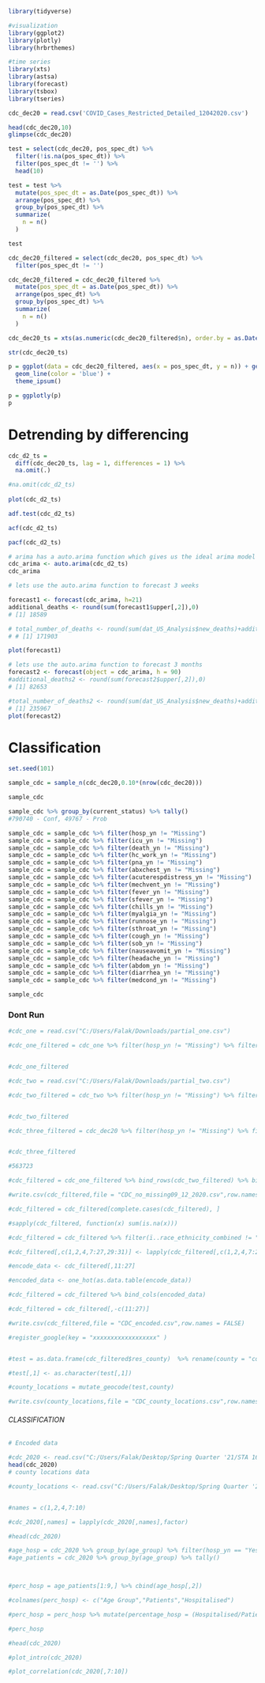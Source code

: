 ```{r}
library(tidyverse)

#visualization
library(ggplot2)
library(plotly)
library(hrbrthemes)

#time series
library(xts)
library(astsa)
library(forecast)
library(tsbox)
library(tseries)
```

```{r}
cdc_dec20 = read.csv('COVID_Cases_Restricted_Detailed_12042020.csv')

head(cdc_dec20,10)
glimpse(cdc_dec20)
```

```{r}
test = select(cdc_dec20, pos_spec_dt) %>% 
  filter(!is.na(pos_spec_dt)) %>% 
  filter(pos_spec_dt != '') %>% 
  head(10)

test = test %>% 
  mutate(pos_spec_dt = as.Date(pos_spec_dt)) %>% 
  arrange(pos_spec_dt) %>% 
  group_by(pos_spec_dt) %>% 
  summarize(
    n = n()
  )

test
```

```{r}
cdc_dec20_filtered = select(cdc_dec20, pos_spec_dt) %>% 
  filter(pos_spec_dt != '')

cdc_dec20_filtered = cdc_dec20_filtered %>% 
  mutate(pos_spec_dt = as.Date(pos_spec_dt)) %>% 
  arrange(pos_spec_dt) %>% 
  group_by(pos_spec_dt) %>% 
  summarize(
    n = n()
  )

cdc_dec20_ts = xts(as.numeric(cdc_dec20_filtered$n), order.by = as.Date(cdc_dec20_filtered$pos_spec_dt))

str(cdc_dec20_ts)
```

```{r}
p = ggplot(data = cdc_dec20_filtered, aes(x = pos_spec_dt, y = n)) + geom_area(fill = 'orange', alpha = 0.5) +
  geom_line(color = 'blue') +
  theme_ipsum()

p = ggplotly(p)
p
```

# Detrending by differencing
```{r}
cdc_d2_ts = 
  diff(cdc_dec20_ts, lag = 1, differences = 1) %>% 
  na.omit(.)

#na.omit(cdc_d2_ts)
  
plot(cdc_d2_ts)
```

```{r}
adf.test(cdc_d2_ts)
```

```{r}
acf(cdc_d2_ts)
```

```{r}
pacf(cdc_d2_ts)
```

```{r}
# arima has a auto.arima function which gives us the ideal arima model based on our data.
cdc_arima <- auto.arima(cdc_d2_ts)
cdc_arima


```

```{r}
# lets use the auto.arima function to forecast 3 weeks

forecast1 <- forecast(cdc_arima, h=21)
additional_deaths <- round(sum(forecast1$upper[,2]),0)
# [1] 18589

# total_number_of_deaths <- round(sum(dat_US_Analysis$new_deaths)+additional_deaths,0)
# # [1] 171903

plot(forecast1)

```

```{r}

# lets use the auto.arima function to forecast 3 months
forecast2 <- forecast(object = cdc_arima, h = 90)
#additional_deaths2 <- round(sum(forecast2$upper[,2]),0)
# [1] 82653

#total_number_of_deaths2 <- round(sum(dat_US_Analysis$new_deaths)+additional_deaths2,0)
# [1] 235967
plot(forecast2)
```

# Classification

```{r}

set.seed(101)

sample_cdc = sample_n(cdc_dec20,0.10*(nrow(cdc_dec20)))

sample_cdc

sample_cdc %>% group_by(current_status) %>% tally()
#790740 - Conf, 49767 - Prob

```

```{r}
sample_cdc = sample_cdc %>% filter(hosp_yn != "Missing")
sample_cdc = sample_cdc %>% filter(icu_yn != "Missing")
sample_cdc = sample_cdc %>% filter(death_yn != "Missing")
sample_cdc = sample_cdc %>% filter(hc_work_yn != "Missing")
sample_cdc = sample_cdc %>% filter(pna_yn != "Missing")
sample_cdc = sample_cdc %>% filter(abxchest_yn != "Missing")
sample_cdc = sample_cdc %>% filter(acuterespdistress_yn != "Missing")
sample_cdc = sample_cdc %>% filter(mechvent_yn != "Missing")
sample_cdc = sample_cdc %>% filter(fever_yn != "Missing")
sample_cdc = sample_cdc %>% filter(sfever_yn != "Missing")
sample_cdc = sample_cdc %>% filter(chills_yn != "Missing")
sample_cdc = sample_cdc %>% filter(myalgia_yn != "Missing")
sample_cdc = sample_cdc %>% filter(runnose_yn != "Missing")
sample_cdc = sample_cdc %>% filter(sthroat_yn != "Missing")
sample_cdc = sample_cdc %>% filter(cough_yn != "Missing")
sample_cdc = sample_cdc %>% filter(sob_yn != "Missing")
sample_cdc = sample_cdc %>% filter(nauseavomit_yn != "Missing")
sample_cdc = sample_cdc %>% filter(headache_yn != "Missing")
sample_cdc = sample_cdc %>% filter(abdom_yn != "Missing")
sample_cdc = sample_cdc %>% filter(diarrhea_yn != "Missing")
sample_cdc = sample_cdc %>% filter(medcond_yn != "Missing")

sample_cdc
```
### Dont Run

```{r}

#cdc_one = read.csv("C:/Users/Falak/Downloads/partial_one.csv")

#cdc_one_filtered = cdc_one %>% filter(hosp_yn != "Missing") %>% filter(icu_yn != "Missing") %>% filter(death_yn != "Missing") %>% filter(hc_work_yn != "Missing") %>% #filter(pna_yn != "Missing") %>% filter(abxchest_yn != "Missing") %>% filter(acuterespdistress_yn != "Missing") %>% filter(mechvent_yn != "Missing") %>% filter(fever_yn != #"Missing") %>% filter(sfever_yn != "Missing") %>% filter(chills_yn != "Missing") %>% filter(myalgia_yn != "Missing") %>% filter(runnose_yn != "Missing")%>% filter(sthroat_yn != #"Missing")%>% filter(cough_yn != "Missing")%>% filter(sob_yn != "Missing") %>% filter(nauseavomit_yn != "Missing") %>% filter(headache_yn != "Missing") %>% filter(abdom_yn != #"Missing") %>% filter(diarrhea_yn != "Missing") %>% filter(medcond_yn != "Missing")


#cdc_one_filtered

```



```{r}
#cdc_two = read.csv("C:/Users/Falak/Downloads/partial_two.csv")

#cdc_two_filtered = cdc_two %>% filter(hosp_yn != "Missing") %>% filter(icu_yn != "Missing") %>% filter(death_yn != "Missing") %>% filter(hc_work_yn != "Missing") %>% #filter(pna_yn != "Missing") %>% filter(abxchest_yn != "Missing") %>% filter(acuterespdistress_yn != "Missing") %>% filter(mechvent_yn != "Missing") %>% filter(fever_yn != #"Missing") %>% filter(sfever_yn != "Missing") %>% filter(chills_yn != "Missing") %>% filter(myalgia_yn != "Missing") %>% filter(runnose_yn != "Missing")%>% filter(sthroat_yn != #"Missing")%>% filter(cough_yn != "Missing")%>% filter(sob_yn != "Missing") %>% filter(nauseavomit_yn != "Missing") %>% filter(headache_yn != "Missing") %>% filter(abdom_yn != #"Missing") %>% filter(diarrhea_yn != "Missing") %>% filter(medcond_yn != "Missing")


#cdc_two_filtered


```



```{r}

#cdc_three_filtered = cdc_dec20 %>% filter(hosp_yn != "Missing") %>% filter(icu_yn != "Missing") %>% filter(death_yn != "Missing") %>% filter(hc_work_yn != "Missing") %>% #filter(pna_yn != "Missing") %>% filter(abxchest_yn != "Missing") %>% filter(acuterespdistress_yn != "Missing") %>% filter(mechvent_yn != "Missing") %>% filter(fever_yn != #"Missing") %>% filter(sfever_yn != "Missing") %>% filter(chills_yn != "Missing") %>% filter(myalgia_yn != "Missing") %>% filter(runnose_yn != "Missing")%>% filter(sthroat_yn != #"Missing")%>% filter(cough_yn != "Missing")%>% filter(sob_yn != "Missing") %>% filter(nauseavomit_yn != "Missing") %>% filter(headache_yn != "Missing") %>% filter(abdom_yn != #"Missing") %>% filter(diarrhea_yn != "Missing") %>% filter(medcond_yn != "Missing")


#cdc_three_filtered


```


```{r}
#563723

#cdc_filtered = cdc_one_filtered %>% bind_rows(cdc_two_filtered) %>% bind_rows(cdc_three_filtered)

#write.csv(cdc_filtered,file = "CDC_no_missing09_12_2020.csv",row.names = FALSE)

```




```{r}
#cdc_filtered = cdc_filtered[complete.cases(cdc_filtered), ]

#sapply(cdc_filtered, function(x) sum(is.na(x)))

#cdc_filtered = cdc_filtered %>% filter(ï..race_ethnicity_combined != "Missing")

#cdc_filtered[,c(1,2,4,7:27,29:31)] <- lapply(cdc_filtered[,c(1,2,4,7:27,29:31)],factor)

#encode_data <- cdc_filtered[,11:27]

#encoded_data <- one_hot(as.data.table(encode_data))

#cdc_filtered = cdc_filtered %>% bind_cols(encoded_data)

#cdc_filtered = cdc_filtered[,-c(11:27)]

#write.csv(cdc_filtered,file = "CDC_encoded.csv",row.names = FALSE)

```




```{r}
#register_google(key = "xxxxxxxxxxxxxxxxxx" )


#test = as.data.frame(cdc_filtered$res_county)  %>% rename(county = "cdc_filtered$res_county") %>% distinct()

#test[,1] <- as.character(test[,1])

#county_locations = mutate_geocode(test,county)

#write.csv(county_locations,file = "CDC_county_locations.csv",row.names = FALSE)

```





###### CLASSIFICATION #######

```{r}
# Encoded data 

#cdc_2020 <- read.csv("C:/Users/Falak/Desktop/Spring Quarter '21/STA 160/CDC_encoded.csv")
head(cdc_2020)
# county locations data

#county_locations <- read.csv("C:/Users/Falak/Desktop/Spring Quarter '21/STA 160/CDC_county_locations.csv")


#names = c(1,2,4,7:10)

#cdc_2020[,names] = lapply(cdc_2020[,names],factor)

#head(cdc_2020)

#age_hosp = cdc_2020 %>% group_by(age_group) %>% filter(hosp_yn == "Yes") %>%  summarise(hosp_yn) %>% tally()
#age_patients = cdc_2020 %>% group_by(age_group) %>% tally()



#perc_hosp = age_patients[1:9,] %>% cbind(age_hosp[,2])

#colnames(perc_hosp) <- c("Age Group","Patients","Hospitalised")

#perc_hosp = perc_hosp %>% mutate(percentage_hosp = (Hospitalised/Patients))

#perc_hosp

#head(cdc_2020)

```


```{r}
#plot_intro(cdc_2020)

#plot_correlation(cdc_2020[,7:10])

```
